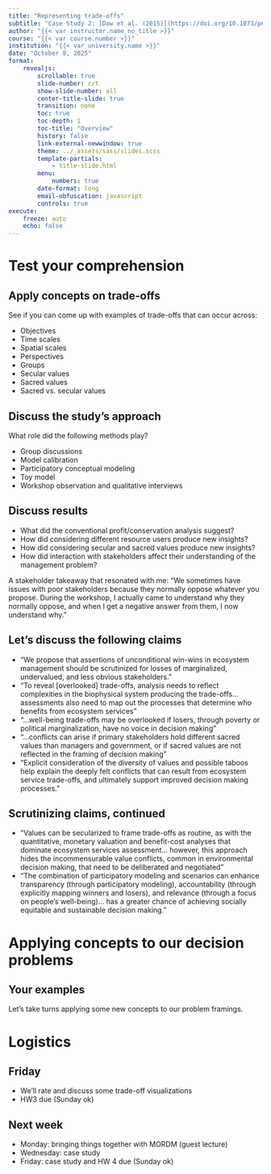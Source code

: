```yaml
---
title: "Representing trade-offs"
subtitle: "Case Study 2: [Daw et al. (2015)](https://doi.org/10.1073/pnas.1414900112)"
author: "{{< var instructor.name_no_title >}}"
course: "{{< var course.number >}}"
institution: "{{< var university.name >}}"
date: "October 8, 2025"
format:
    revealjs:
        scrollable: true
        slide-number: c/t
        show-slide-number: all
        center-title-slide: true
        transition: none
        toc: true
        toc-depth: 1
        toc-title: "Overview"
        history: false
        link-external-newwindow: true
        theme: ../_assets/sass/slides.scss
        template-partials:
            - title-slide.html
        menu:
            numbers: true
        date-format: long
        email-obfuscation: javascript
        controls: true
execute:
    freeze: auto
    echo: false
---
```


# Test your comprehension

## Apply concepts on trade-offs
See if you can come up with examples of trade-offs that can occur across: 

::: {.incremental}
* Objectives
* Time scales
* Spatial scales
* Perspectives
* Groups
* Secular values
* Sacred values
* Sacred vs. secular values
:::

## Discuss the study's approach
What role did the following methods play?

::: {.incremental}
* Group discussions
* Model calibration
* Participatory conceptual modeling
* Toy model
* Workshop observation and qualitative interviews
:::

## Discuss results

::: {.incremental}
* What did the conventional profit/conservation analysis suggest?
* How did considering different resource users produce new insights?
* How did considering secular and sacred values produce new insights?
* How did interaction with stakeholders affect their understanding of the management problem?
:::

::: {.fragment}
A stakeholder takeaway that resonated with me: "We sometimes have issues with poor stakeholders because they normally oppose whatever you propose. During the workshop, I actually came to understand why they normally oppose, and when I get a negative answer from them, I now understand why."
:::

## Let's discuss the following claims

::: {.incremental}
* "We propose that assertions of unconditional win-wins in ecosystem management should be scrutinized for losses of marginalized, undervalued, and less obvious stakeholders."
* "To reveal [overlooked] trade-offs, analysis needs to reflect complexities in the biophysical system producing the trade-offs... assessments also need to map out the processes that determine who benefits from ecosystem services"
* "...well-being trade-offs may be overlooked if losers, through poverty or political marginalization, have no voice in decision making"
* "...conflicts can arise if primary stakeholders hold different sacred values than managers and government, or if sacred values are not reflected in the framing of decision making"
* "Explicit consideration of the diversity of values and possible taboos help explain the deeply felt conflicts that can result from ecosystem service trade-offs, and ultimately support improved decision making processes."
:::

## Scrutinizing claims, continued
::: {.incremental}
* "Values can be secularized to frame trade-offs as routine, as with the quantitative, monetary valuation and benefit-cost analyses that dominate ecosystem services assessment... however, this approach hides the incommensurable value conflicts, common in environmental decision making, that need to be deliberated and negotiated"
* "The combination of participatory modeling and scenarios can enhance transparency (through participatory modeling), accountability (through explicitly mapping winners and losers), and relevance (through a focus on people’s well-being)... has a greater chance of achieving socially equitable and sustainable decision making."
:::

# Applying concepts to our decision problems

## Your examples
Let's take turns applying some new concepts to our problem framings. 

# Logistics
## Friday
* We'll rate and discuss some trade-off visualizations
* HW3 due (Sunday ok)

## Next week
* Monday: bringing things together with MORDM (guest lecture)
* Wednesday: case study
* Friday: case study and HW 4 due (Sunday ok)